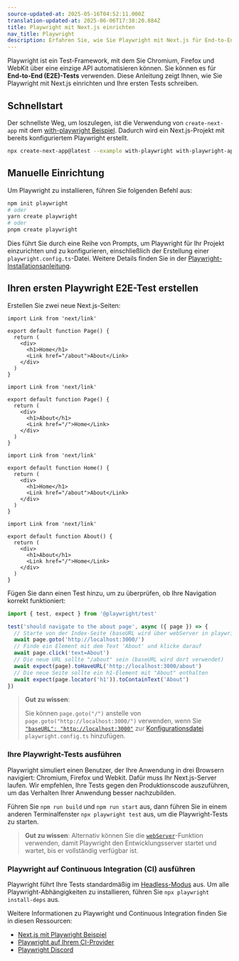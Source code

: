 ```yaml
---
source-updated-at: 2025-05-16T04:52:11.000Z
translation-updated-at: 2025-06-06T17:38:20.884Z
title: Playwright mit Next.js einrichten
nav_title: Playwright
description: Erfahren Sie, wie Sie Playwright mit Next.js für End-to-End (E2E)-Tests einrichten.
---
```


Playwright ist ein Test-Framework, mit dem Sie Chromium, Firefox und WebKit über eine einzige API automatisieren können. Sie können es für **End-to-End (E2E)-Tests** verwenden. Diese Anleitung zeigt Ihnen, wie Sie Playwright mit Next.js einrichten und Ihre ersten Tests schreiben.

## Schnellstart

Der schnellste Weg, um loszulegen, ist die Verwendung von `create-next-app` mit dem [with-playwright Beispiel](https://github.com/vercel/next.js/tree/canary/examples/with-playwright). Dadurch wird ein Next.js-Projekt mit bereits konfiguriertem Playwright erstellt.

```bash filename="Terminal"
npx create-next-app@latest --example with-playwright with-playwright-app
```

## Manuelle Einrichtung

Um Playwright zu installieren, führen Sie folgenden Befehl aus:

```bash filename="Terminal"
npm init playwright
# oder
yarn create playwright
# oder
pnpm create playwright
```

Dies führt Sie durch eine Reihe von Prompts, um Playwright für Ihr Projekt einzurichten und zu konfigurieren, einschließlich der Erstellung einer `playwright.config.ts`-Datei. Weitere Details finden Sie in der [Playwright-Installationsanleitung](https://playwright.dev/docs/intro#installation).

## Ihren ersten Playwright E2E-Test erstellen

Erstellen Sie zwei neue Next.js-Seiten:

<AppOnly>

```tsx filename="app/page.tsx"
import Link from 'next/link'

export default function Page() {
  return (
    <div>
      <h1>Home</h1>
      <Link href="/about">About</Link>
    </div>
  )
}
```

```tsx filename="app/about/page.tsx"
import Link from 'next/link'

export default function Page() {
  return (
    <div>
      <h1>About</h1>
      <Link href="/">Home</Link>
    </div>
  )
}
```

</AppOnly>

<PagesOnly>

```tsx filename="pages/index.ts"
import Link from 'next/link'

export default function Home() {
  return (
    <div>
      <h1>Home</h1>
      <Link href="/about">About</Link>
    </div>
  )
}
```

```tsx filename="pages/about.ts"
import Link from 'next/link'

export default function About() {
  return (
    <div>
      <h1>About</h1>
      <Link href="/">Home</Link>
    </div>
  )
}
```

</PagesOnly>

Fügen Sie dann einen Test hinzu, um zu überprüfen, ob Ihre Navigation korrekt funktioniert:

```ts filename="tests/example.spec.ts"
import { test, expect } from '@playwright/test'

test('should navigate to the about page', async ({ page }) => {
  // Starte von der Index-Seite (baseURL wird über webServer in playwright.config.ts gesetzt)
  await page.goto('http://localhost:3000/')
  // Finde ein Element mit dem Text 'About' und klicke darauf
  await page.click('text=About')
  // Die neue URL sollte "/about" sein (baseURL wird dort verwendet)
  await expect(page).toHaveURL('http://localhost:3000/about')
  // Die neue Seite sollte ein h1-Element mit "About" enthalten
  await expect(page.locator('h1')).toContainText('About')
})
```

> **Gut zu wissen**:
>
> Sie können `page.goto("/")` anstelle von `page.goto("http://localhost:3000/")` verwenden, wenn Sie [`"baseURL": "http://localhost:3000"`](https://playwright.dev/docs/api/class-testoptions#test-options-base-url) zur [Konfigurationsdatei](https://playwright.dev/docs/test-configuration) `playwright.config.ts` hinzufügen.

### Ihre Playwright-Tests ausführen

Playwright simuliert einen Benutzer, der Ihre Anwendung in drei Browsern navigiert: Chromium, Firefox und Webkit. Dafür muss Ihr Next.js-Server laufen. Wir empfehlen, Ihre Tests gegen den Produktionscode auszuführen, um das Verhalten Ihrer Anwendung besser nachzubilden.

Führen Sie `npm run build` und `npm run start` aus, dann führen Sie in einem anderen Terminalfenster `npx playwright test` aus, um die Playwright-Tests zu starten.

> **Gut zu wissen**: Alternativ können Sie die [`webServer`](https://playwright.dev/docs/test-webserver/)-Funktion verwenden, damit Playwright den Entwicklungsserver startet und wartet, bis er vollständig verfügbar ist.

### Playwright auf Continuous Integration (CI) ausführen

Playwright führt Ihre Tests standardmäßig im [Headless-Modus](https://playwright.dev/docs/ci#running-headed) aus. Um alle Playwright-Abhängigkeiten zu installieren, führen Sie `npx playwright install-deps` aus.

Weitere Informationen zu Playwright und Continuous Integration finden Sie in diesen Ressourcen:

- [Next.js mit Playwright Beispiel](https://github.com/vercel/next.js/tree/canary/examples/with-playwright)
- [Playwright auf Ihrem CI-Provider](https://playwright.dev/docs/ci)
- [Playwright Discord](https://discord.com/invite/playwright-807756831384403968)